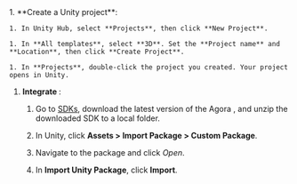 <PlatformWrapper platform="unity">
1. **Create a Unity project**:

    1. In Unity Hub, select **Projects**, then click **New Project**.

    1. In **All templates**, select **3D**. Set the **Project name** and **Location**, then click **Create Project**.

    1. In **Projects**, double-click the project you created. Your project opens in Unity.


1. **Integrate <Vpd k="SDK" />**:
    1. Go to [SDKs](/sdks?platform=unity), download the latest version of the Agora <Vpd k="SDK" />, and unzip the downloaded SDK to a local folder.

    1. In Unity, click **Assets > Import Package > Custom Package**.

    1. Navigate to the <Vpd k="SDK" /> package and click *Open*.

    1. In **Import Unity Package**, click **Import**.


</PlatformWrapper>